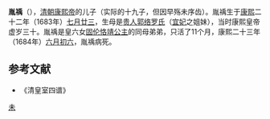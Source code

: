 {{CJK-New-Char|4114|ver=A}}
'''胤䄔'''（{{bd|1683年|9月13日|1684年|7月17日}}），[[清朝|清朝]][[康熙帝|康熙帝]]的儿子（实际的十九子，但因早殇未序齿）。胤䄔生于[[康熙|康熙]]二十二年（1683年）[[七月廿三|七月廿三]]，生母是[[贵人郭络罗氏|贵人郭络罗氏]]（[[宜妃_(康熙帝)|宜妃]]之姐妹），当时康熙皇帝虚岁三十。胤䄔是皇六女[[固伦恪靖公主|固伦恪靖公主]]的同母弟弟，只活了11个月，康熙二十三年（1684年）[[六月初六|六月初六]]，胤䄔病死。

==参考文献==
*《清皇室四谱》

[[Category:清圣祖皇子|未]]